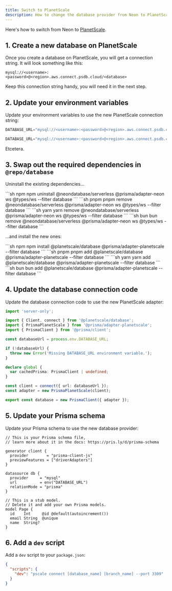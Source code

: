 ```yaml
---
title: Switch to PlanetScale
description: How to change the database provider from Neon to PlanetScale.
---
```


Here's how to switch from Neon to [PlanetScale](https://planetscale.com).

## 1. Create a new database on PlanetScale

Once you create a database on PlanetScale, you will get a connection string. It will look something like this:

```
mysql://<username>:<password>@<region>.aws.connect.psdb.cloud/<database>
```

Keep this connection string handy, you will need it in the next step.

## 2. Update your environment variables

Update your environment variables to use the new PlanetScale connection string:

```js apps/database/.env
DATABASE_URL="mysql://<username>:<password>@<region>.aws.connect.psdb.cloud/<database>"
```

```js apps/app/.env.local
DATABASE_URL="mysql://<username>:<password>@<region>.aws.connect.psdb.cloud/<database>"
```

Etcetera.

## 3. Swap out the required dependencies in `@repo/database`

Uninstall the existing dependencies...

<CodeGroup>
```sh npm
npm uninstall @neondatabase/serverless @prisma/adapter-neon ws @types/ws --filter database
```
```sh pnpm
pnpm remove @neondatabase/serverless @prisma/adapter-neon ws @types/ws --filter database
```
```sh yarn
yarn remove @neondatabase/serverless @prisma/adapter-neon ws @types/ws --filter database
```
```sh bun
bun remove @neondatabase/serverless @prisma/adapter-neon ws @types/ws --filter database
```
</CodeGroup>

...and install the new ones:

<CodeGroup>
```sh npm
npm install @planetscale/database @prisma/adapter-planetscale --filter database
```
```sh pnpm
pnpm add @planetscale/database @prisma/adapter-planetscale --filter database
```
```sh yarn
yarn add @planetscale/database @prisma/adapter-planetscale --filter database
```
```sh bun
bun add @planetscale/database @prisma/adapter-planetscale --filter database
```
</CodeGroup>

## 4. Update the database connection code

Update the database connection code to use the new PlanetScale adapter:

```ts packages/database/index.ts {3-4, 17-18}
import 'server-only';

import { Client, connect } from '@planetscale/database';
import { PrismaPlanetScale } from '@prisma/adapter-planetscale';
import { PrismaClient } from '@prisma/client';

const databaseUrl = process.env.DATABASE_URL;

if (!databaseUrl) {
  throw new Error('Missing DATABASE_URL environment variable.');
}

declare global {
  var cachedPrisma: PrismaClient | undefined;
}

const client = connect({ url: databaseUrl });
const adapter = new PrismaPlanetScale(client);

export const database = new PrismaClient({ adapter });
```

## 5. Update your Prisma schema

Update your Prisma schema to use the new database provider:

```prisma packages/database/prisma/schema.prisma {10}
// This is your Prisma schema file,
// learn more about it in the docs: https://pris.ly/d/prisma-schema

generator client {
  provider        = "prisma-client-js"
  previewFeatures = ["driverAdapters"]
}

datasource db {
  provider     = "mysql"
  url          = env("DATABASE_URL")
  relationMode = "prisma"
}

// This is a stub model.
// Delete it and add your own Prisma models.
model Page {
  id    Int     @id @default(autoincrement())
  email String  @unique
  name  String?
}
```

## 6. Add a `dev` script

Add a `dev` script to your `package.json`:

```json packages/database/package.json {3}
{
  "scripts": {
    "dev": "pscale connect [database_name] [branch_name] --port 3309"
  }
}
```
